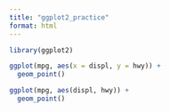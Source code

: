 ```yaml
---
title: "ggplot2_practice"
format: html
---
```


```r
library(ggplot2)
```

```r
ggplot(mpg, aes(x = displ, y = hwy)) + 
  geom_point()
```
```r
ggplot(mpg, aes(displ, hwy)) +
  geom_point()
```
```r

```


